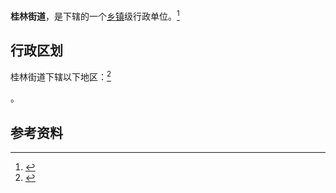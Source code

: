 {{中国乡级行政区|35/08/81/002/000}}

'''桂林街道'''，是{{PRC admin/fullname|35/08/81/002/000|3}}下辖的一个[[乡镇|乡镇]]级行政单位。<ref>{{PRC admin/ref sgc|{{PRC admin/parent|35/08/81/002/000}}}}</ref>

== 行政区划 ==

桂林街道下辖以下地区：<ref>{{PRC admin/ref sgc|35/08/81/002/000}}</ref>

{{PRC admin/children|35/08/81/002/000}}。

== 参考资料 ==

{{reflist}}

{{行政区划小作品}}
{{PRC admin/navcat|35/08/81/002/000}}